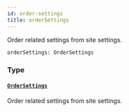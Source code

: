 ```yaml
---
id: order-settings
title: orderSettings
---
```


Order related settings from site settings.

```graphql
orderSettings: OrderSettings

```

### Type

#### [`OrderSettings`](/developer/api-reference/objects/order-settings)

Order related settings from site settings.
